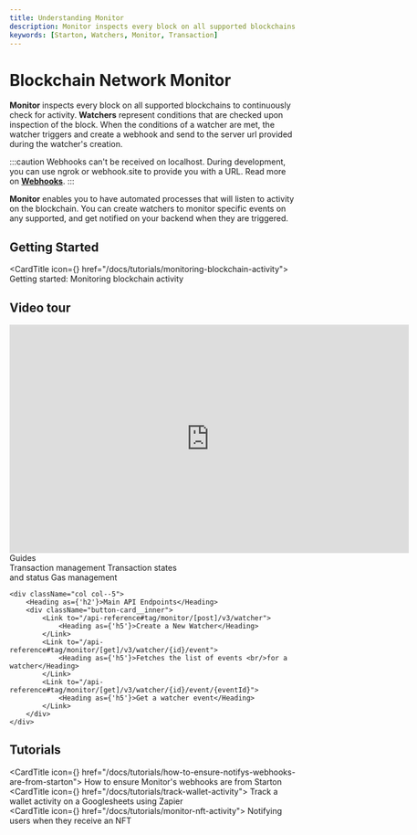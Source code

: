 ```yaml
---
title: Understanding Monitor
description: Monitor inspects every block on all supported blockchains to continuously check for activity..
keywords: [Starton, Watchers, Monitor, Transaction]
---
```



# Blockchain Network Monitor

**Monitor** inspects every block on all supported blockchains to continuously check for activity.
**Watchers** represent conditions that are checked upon inspection of the block.
When the conditions of a watcher are met, the watcher triggers and create a webhook and send to the server url provided during the watcher's creation.

:::caution
Webhooks can't be received on localhost. During development, you can use ngrok or webhook.site to provide you with a URL. Read more on [**Webhooks**](/docs/tutorials/testing-webhooks-locally-ngrok).
:::

**Monitor** enables you to have automated processes that will listen to activity on the blockchain. You can create watchers to monitor specific events on any supported, and get notified on your backend when they are triggered.

## Getting Started

<CardTitle icon={<Starton fill="primary" />} href="/docs/tutorials/monitoring-blockchain-activity">
	Getting started: Monitoring blockchain activity
</CardTitle>

## Video tour

<iframe width="700" height="400" src="https://www.youtube.com/embed/-PEn8n9pqss?si=FrezN6AboB-4OGPj" title="YouTube video player" frameborder="0" allow="accelerometer; autoplay; clipboard-write; encrypted-media; gyroscope; picture-in-picture; web-share" allowfullscreen></iframe>


<div className="row is-multiline">
    <div className="col col--5">
        <Heading as={'h2'}>Guides</Heading>
        <div className="button-card__inner">
            <Link to="https://docs.starton.com/docs/transactions/understanding-the-relayer">
                <Heading as={'h5'}>Transaction  management</Heading>
            </Link>
            <Link to="https://docs.starton.com/docs/transactions/state-and-status">
                <Heading as={'h5'}>
                    Transaction states <br/>and status
                </Heading>
            </Link>
            <Link to="https://docs.starton.com/docs/transactions/understanding-gas">
                <Heading as={'h5'}>Gas management</Heading>
            </Link>
        </div>
    </div>

    <div className="col col--5">
        <Heading as={'h2'}>Main API Endpoints</Heading>
        <div className="button-card__inner">
            <Link to="/api-reference#tag/monitor/[post]/v3/watcher">
                <Heading as={'h5'}>Create a New Watcher</Heading>
            </Link>
            <Link to="/api-reference#tag/monitor/[get]/v3/watcher/{id}/event">
                <Heading as={'h5'}>Fetches the list of events <br/>for a watcher</Heading>
            </Link>
            <Link to="/api-reference#tag/monitor/[get]/v3/watcher/{id}/event/{eventId}">
                <Heading as={'h5'}>Get a watcher event</Heading>
            </Link>
        </div>
    </div>

</div>

## Tutorials

<CardTitle icon={<Starton fill="primary" />} href="/docs/tutorials/how-to-ensure-notifys-webhooks-are-from-starton">
	How to ensure Monitor's webhooks are from Starton
</CardTitle>
<br />
<CardTitle icon={<Starton fill="primary" />} href="/docs/tutorials/track-wallet-activity">
	Track a wallet activity on a Googlesheets using Zapier
</CardTitle>
<br />
<CardTitle icon={<Starton fill="primary" />} href="/docs/tutorials/monitor-nft-activity">
	Notifying users when they receive an NFT
</CardTitle>
<br />
